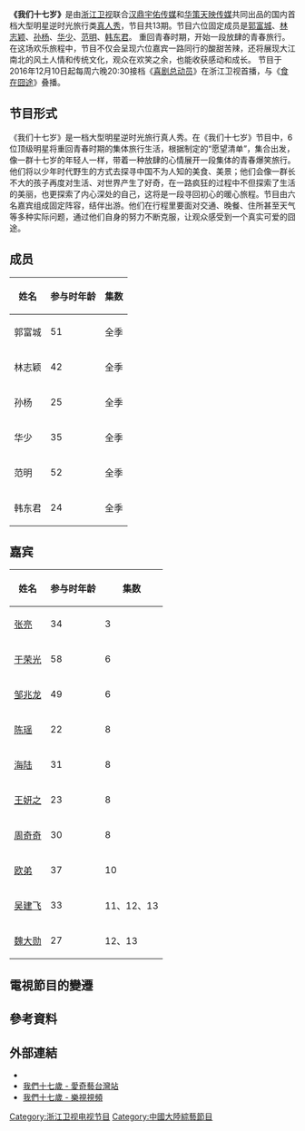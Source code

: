{{Distinguish|我和我的十七歲}}
{{电视节目信息框
| 名称     = 我們十七歲 
| 英文名称  =Back to youth 
| 图片     = 
| 图说     = 
| 类型     = [[綜藝節目|綜藝節目]]、[[真人秀|真人秀]]
| 格式     = 
| 编剧     = 
| 总导演   = 
| 导演     = 
| 主持     =
| 主演     =  [[郭富城|郭富城]]、[[林志颖|林志颖]]、[[孙杨|孙杨]]、<br>[[华少|华少]]、[[范明_(演员)|范明]]、[[韩东君|韩东君]]<ref name="《我们十七岁》开启">[http://www.zjstv.com/news/zjnews/201612/329721.html "《我们十七岁》开启逆时光穷游 郭富城综艺首秀遇生存难题]浙江衛視官網  2016-12-10{{简体中文}}</ref>
| 国家     = {{CHN}}
| 语言     = [[普通话|普通话]]
| 标语     = 我们十七岁，青春不会累 
| 季数     = 1
| 集数     = 13集 <ref name="武当山">[http://sywb.10yan.com/html/20161117/456197.html "郭富城林志颖孙杨华少将在武当山“旅行”两天]十堰晚報  2016-11-17{{简体中文}}</ref>
| 每集长度 = 约90分钟
| 制片人   = 
| 出品人   = 
| 监制     = 
| 制作公司 = 
| 外景     = {{CHN}}<br>{{VIE}}
| 电视网   = [[浙江衛視|浙江衛視]]
| 图像制式 = [[高清电视|高清电视]]
| 声音制式 = [[立体声|立体声]]
| 开始     = 第一季<br>2016年12月10日 - 2017年3月11日
| 前作     = 
| 续作     = 
| 相关节目 = 
| 官方网站 = 
| 原创     = 
| 发展     = 
| 播出國家 = {{CHN}}
| 結束     = 
}}
'''《我们十七岁》'''是由[[浙江卫视|浙江卫视]]联合[[汉鼎宇佑传媒|汉鼎宇佑传媒]]和[[华策天映传媒|华策天映传媒]]共同出品的国内首档大型明星逆时光旅行类[[真人秀|真人秀]]，节目共13期。节目六位固定成员是[[郭富城|郭富城]]、[[林志颖|林志颖]]、[[孙杨|孙杨]]、[[华少|华少]]、[[范明_(演员)|范明]]、[[韩东君|韩东君]]。
重回青春时期，开始一段放肆的青春旅行。在这场欢乐旅程中，节目不仅会呈现六位嘉宾一路同行的酸甜苦辣，还将展现大江南北的风土人情和传统文化，观众在欢笑之余，也能收获感动和成长。
节目于2016年12月10日起每周六晚20:30接档《[[喜剧总动员|喜剧总动员]]》在浙江卫视首播，与《[[食在囧途|食在囧途]]》叠播。

== 节目形式 ==
《我们十七岁》是一档大型明星逆时光旅行真人秀。在《我们十七岁》节目中，6位顶级明星将重回青春时期的集体旅行生活，根据制定的“愿望清单”，集合出发，像一群十七岁的年轻人一样，带着一种放肆的心情展开一段集体的青春爆笑旅行。他们将以少年时代野生的方式去探寻中国不为人知的美食、美景；他们会像一群长不大的孩子再度对生活、对世界产生了好奇，在一路疯狂的过程中不但探索了生活的美丽，也更探索了内心深处的自己，这将是一段寻回初心的暖心旅程。节目由六名嘉宾组成固定阵容，结伴出游。他们在行程里要面对交通、晚餐、住所甚至天气等多种实际问题，通过他们自身的努力不断克服，让观众感受到一个真实可爱的囧途。

== 成员 ==
{| class="wikitable"
|-
!姓名!!参与时年龄!!集数
|-
|郭富城||51||全季
|-
|林志颖||42||全季
|-
|孙杨||25||全季
|-
|华少||35||全季
|-
|范明||52||全季
|-
|韩东君||24||全季
|}

== 嘉宾 ==
{| class="wikitable"
|-
!姓名!!参与时年龄!!集数
|-
|[[张亮|张亮]]||34||3
|-
|[[于荣光|于荣光]]||58||6
|-
|[[邹兆龙|邹兆龙]]||49||6
|-
|[[陈瑶|陈瑶]]||22||8
|-
|[[海陆|海陆]]||31||8
|-
|[[王妍之|王妍之]]||23||8
|-
|[[周奇奇|周奇奇]]||30||8
|-
|[[欧弟|欧弟]]||37||10
|-
|[[吴建飞|吴建飞]]||33||11、12、13
|-
|[[魏大勋|魏大勋]]||27||12、13
|}

==電視節目的變遷==
{{電視節目的變遷
|寬度=600pt
|電視台={{CHN}} [[浙江卫视|浙江卫视]]
|播放檔次=星期六 20:30 - 22:00
|節目名稱=我们十七岁<br/>（2016年12月10日 - 2017年3月11日）
|上一節目=[[喜剧总动员|喜剧总动员]]<br/>（2016年9月10日 - 2016年11月26日）
|下一節目=[[高能少年团|高能少年团]]<br/>（2017年4月1日 - 2017年6月24日）
|2寬度=600pt
|2電視台={{MYS}} [[Astro全佳HD|Astro全佳HD]]
|2播放檔次=星期六 21:30 - 23:00<br/>9月2日 21:30 - 23:30<br/>9月17日起，改为每周日21:40 - 23:00播出。
|2節目名稱=我们十七岁<br/>（2017年7月22日 - 2017年10月15日）
|2上一節目=[[我想和你唱_(第二季)|我想和你唱（第二季）]]<br/>（2017年4月29日 - 2017年7月15日）
|2下一節目=[[漂亮的房子|漂亮的房子]]<br/>（2017年10月22日 - 2018年）
|3寬度=600pt
|3電視台={{TWN}} [[中天綜合台|中天綜合台]]
|3播放檔次=星期日 20:00 - 21:30
|3節目名稱=我們十七歲<br/>（2017年10月22日－2018年1月14日）
|3上一節目=[[蒙面歌王_(中国)|蒙面歌王]]{{small|（重播）}}<br />（2017年8月6日－2017年10月15日）
|3下一節目=[[爸爸去哪儿_(第五季)|爸爸去哪儿（第五季）]]{{small|（20:00－22:00）}}<br />（2018年1月21日－2018年4月22日）
|4播放檔次=星期日 20:30 - 22:00
|4節目名稱=我們十七歲<br/>（2019年4月7日－2019年6月13日）
|4上一節目=[[中餐廳|中餐廳(第二季)]]<br />（2019年1月16日－2019年3月24日）
|4下一節目=待定
}}

==參考資料==
{{Reflist}}

==外部連結==
*{{douban}}
*[http://tw.iqiyi.com/a_19rrha0p0p.html 我們十七歲 - 愛奇藝台灣站] {{Wayback|url=http://tw.iqiyi.com/a_19rrha0p0p.html |date=20190123205418 }}
*[http://www.le.com/zongyi/10032370.html 我們十七歲 - 樂視視頻] {{Wayback|url=http://www.le.com/zongyi/10032370.html |date=20180626145316 }}

{{浙江卫视电视节目}}
[[Category:浙江卫视电视节目|Category:浙江卫视电视节目]]
[[Category:中國大陸綜藝節目|Category:中國大陸綜藝節目]]